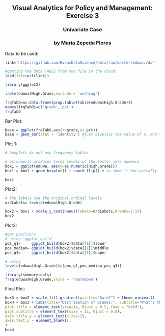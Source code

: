 <dr>
<center>
## Visual Analytics for Policy and Management: Exercise 3

### Univariate Case 

### by Maria Zepeda Flores
</center>

Data to be used:

```r
link='https://github.com/EvansDataScience/data/raw/master/eduwa.rda'

#getting the data TABLE from the file in the cloud:
load(file=url(link))
```

```r
library(ggplot2)
```

```r
table(eduwa$High.Grade,exclude = 'nothing')
```

```r
frqTabO=as.data.frame(prop.table(table(eduwa$High.Grade)))
names(frqTabO)=c('grade','pct')
frqTabO
```

Bar Plot:
```r
base = ggplot(frqTabO,aes(x=grade,y= pct))
base + geom_bar(stat = 'identity') #just displays the value of Y, don't do anything
```

Plot 1:
```r
# boxplots do not use frequency tables

# as.numeric produces turns levels of the factor into numbers
box1 = ggplot(eduwa, aes(y=as.numeric(High.Grade))) 
box1 = box1 + geom_boxplot() + coord_flip() # to show it horizontally

box1
```

Plot2:
```r
# the labels use the original ordinal levels
ordLabels= levels(eduwa$High.Grade)

box2 = box1 + scale_y_continuous(labels=ordLabels,breaks=1:15)
box2
```
Plot3:
```r
#get positions
# using 'ggplot_build'
pos_q1=     ggplot_build(box2)$data[[1]]$lower
pos_median= ggplot_build(box2)$data[[1]]$middle
pos_q3=     ggplot_build(box2)$data[[1]]$upper

# using
levels(eduwa$High.Grade)[c(pos_q1,pos_median,pos_q3)]
```

```r
library(summarytools)
freq(eduwa$High.Grade,style = 'rmarkdown')
```

Final Plot:

```r
box3 = box2 + scale_fill_gradient(palette="Dark2") + theme_minimal() 
box4 = box3 + labs(title="Distribution of Grades:", subtitle="What's the highest grade offered?", caption = "Source: US Department of Education", y = "Highest Grade Offered") + theme(
plot.title = element_text(size=14, hjust = 0.5, face = "bold"),
plot.subtitle = element_text(size = 12, hjust = 0.5),
axis.title.y = element_text(size=12),
axis.text.y = element_blank(),
)
box4
```







